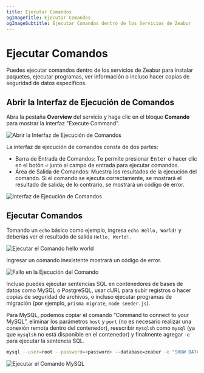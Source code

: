 ```yaml
---
title: Ejecutar Comandos
ogImageTitle: Ejecutar Comandos
ogImageSubtitle: Ejecutar Comandos dentro de los Servicios de Zeabur
---
```


# Ejecutar Comandos

Puedes ejecutar comandos dentro de los servicios de Zeabur para instalar paquetes, ejecutar programas, ver información o incluso hacer copias de seguridad de datos específicos.

## Abrir la Interfaz de Ejecución de Comandos

Abra la pestaña **Overview** del servicio y haga clic en el bloque **Comando** para mostrar la interfaz "Execute Command".

![Abrir la Interfaz de Ejecución de Comandos](/deploy/command-execution/open-command-executor.webp)

La interfaz de ejecución de comandos consta de dos partes:

- Barra de Entrada de Comandos: Te permite presionar <kbd>Enter</kbd> o hacer clic en el botón <kbd>⏎</kbd> junto al campo de entrada para ejecutar comandos.
- Área de Salida de Comandos: Muestra los resultados de la ejecución del comando. Si el comando se ejecuta correctamente, se mostrará el resultado de salida; de lo contrario, se mostrará un código de error.

![Interfaz de Ejecución de Comandos](/deploy/command-execution/interface.webp)

## Ejecutar Comandos

Tomando un `echo` básico como ejemplo, ingresa `echo Hello, World!` y deberías ver el resultado de salida `Hello, World!`.

![Ejecutar el Comando hello world](/deploy/command-execution/command-success.webp)

Ingresar un comando inexistente mostrará un código de error.

![Fallo en la Ejecución del Comando](/deploy/command-execution/command-error.webp)

Incluso puedes ejecutar sentencias SQL en contenedores de bases de datos como MySQL o PostgreSQL, usar cURL para subir registros o hacer copias de seguridad de archivos, o incluso ejecutar programas de migración (por ejemplo, `prisma migrate`, `node seeder.js`).

Para MySQL, podemos copiar el comando “Command to connect to your MySQL”, eliminar los parámetros `host` y `port` (no es necesario realizar una conexión remota dentro del contenedor), reescribir `mysqlsh` como `mysql` (ya que `mysqlsh` no está disponible en el contenedor) y finalmente agregar `-e` para ejecutar la sentencia SQL.

```bash
mysql --user=root --password=<password> --database=zeabur -e "SHOW DATABASES;"
```

![Ejecutar el Comando MySQL](/deploy/command-execution/mysql-example.webp)
